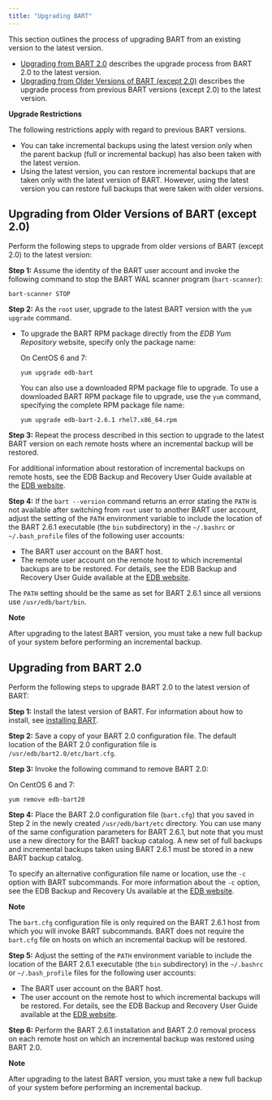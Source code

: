 ```yaml
---
title: "Upgrading BART"
---
```


<div id="upgrade" class="registered_link"></div>

This section outlines the process of upgrading BART from an existing version to the latest version.

-   [Upgrading from BART 2.0](#upgrading-from-bart-20) describes the upgrade process from BART 2.0 to the latest version.
-   [Upgrading from Older Versions of BART (except 2.0)](#upgrading_from_older_versions_except_2_0_to_latest_versions_of_bart) describes the upgrade process from previous BART versions (except 2.0) to the latest version.

**Upgrade Restrictions**

The following restrictions apply with regard to previous BART versions.

-   You can take incremental backups using the latest version only when the parent backup (full or incremental backup) has also been taken with the latest version.
-   Using the latest version, you can restore incremental backups that are taken only with the latest version of BART. However, using the latest version you can restore full backups that were taken with older versions.

<div id="upgrading_from_older_versions_except_2_0_to_latest_versions_of_bart" class="registered_link"></div>

## Upgrading from Older Versions of BART (except 2.0)

Perform the following steps to upgrade from older versions of BART (except 2.0) to the latest version:

**Step 1:** Assume the identity of the BART user account and invoke the following command to stop the BART WAL scanner program (`bart-scanner`):

```text
bart-scanner STOP
```

**Step 2:** As the `root` user, upgrade to the latest BART version with the `yum upgrade` command.

-   To upgrade the BART RPM package directly from the *EDB Yum Repository* website, specify only the package name:

    On CentOS 6 and 7:

    ```text
    yum upgrade edb-bart
    ```

    You can also use a downloaded RPM package file to upgrade. To use a downloaded BART RPM package file to upgrade, use the `yum` command, specifying the complete RPM package file name:

    ```text
    yum upgrade edb-bart-2.6.1 rhel7.x86_64.rpm
    ```

**Step 3:** Repeat the process described in this section to upgrade to the latest BART version on each remote hosts where an incremental backup will be restored.

For additional information about restoration of incremental backups on remote hosts, see the EDB Backup and Recovery User Guide available at the [EDB website](/bart/latest/bart_user/).

**Step 4:** If the `bart --version` command returns an error stating the `PATH` is not available after switching from `root` user to another BART user account, adjust the setting of the `PATH` environment variable to include the location of the BART 2.6.1 executable (the `bin` subdirectory) in the `~/.bashrc` or `~/.bash_profile` files of the following user accounts:

-   The BART user account on the BART host.
-   The remote user account on the remote host to which incremental backups are to be restored. For details, see the EDB Backup and Recovery User Guide available at the [EDB website](/bart/latest/bart_user/).

The `PATH` setting should be the same as set for BART 2.6.1 since all versions use `/usr/edb/bart/bin`.

<div class="note">

<div class="title">

**Note**

</div>

After upgrading to the latest BART version, you must take a new full backup of your system before performing an incremental backup.

</div>

<div id="upgrading_from_bart_2_0" class="registered_link"></div>

## Upgrading from BART 2.0

Perform the following steps to upgrade BART 2.0 to the latest version of BART:

**Step 1:** Install the latest version of BART. For information about how to install, see [installing BART](02_installing_bart/#installing-bart).

**Step 2:** Save a copy of your BART 2.0 configuration file. The default location of the BART 2.0 configuration file is `/usr/edb/bart2.0/etc/bart.cfg`.

**Step 3:** Invoke the following command to remove BART 2.0:

 On CentOS 6 and 7:

 ```text
 yum remove edb-bart20
 ```

**Step 4:** Place the BART 2.0 configuration file (`bart.cfg`) that you saved in Step 2 in the newly created `/usr/edb/bart/etc` directory. You can use many of the same configuration parameters for BART 2.6.1, but note that you must use a new directory for the BART backup catalog. A new set of full backups and incremental backups taken using BART 2.6.1 must be stored in a new BART backup catalog.

To specify an alternative configuration file name or location, use the `-c` option with BART subcommands. For more information about the `-c` option, see the EDB Backup and Recovery Us available at the [EDB website](/bart/latest/bart_user/).

<div class="note">

<div class="title">

**Note**

</div>

The `bart.cfg` configuration file is only required on the BART 2.6.1 host from which you will invoke BART subcommands. BART does not require the `bart.cfg` file on hosts on which an incremental backup will be restored.

</div>

**Step 5:** Adjust the setting of the `PATH` environment variable to include the location of the BART 2.6.1 executable (the `bin` subdirectory) in the `~/.bashrc` or `~/.bash_profile` files for the following user accounts:

-   The BART user account on the BART host.
-   The user account on the remote host to which incremental backups will be restored. For details, see the EDB Backup and Recovery User Guide available at the [EDB website](/bart/latest/bart_user/).

**Step 6:** Perform the BART 2.6.1 installation and BART 2.0 removal process on each remote host on which an incremental backup was restored using BART 2.0.

<div class="note">

<div class="title">

**Note**

</div>

After upgrading to the latest BART version, you must take a new full backup of your system before performing an incremental backup.

</div>
